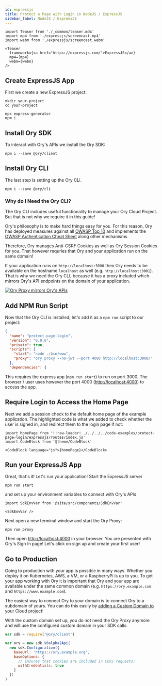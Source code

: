 ```yaml
---
id: expressjs
title: Protect a Page with Login in NodeJS / ExpressJS
sidebar_label: NodeJS / ExpressJS
---
```


```mdx-code-block
import Teaser from './_common/teaser.mdx'
import mp4 from './expressjs/screencast.mp4'
import webm from './expressjs/screencast.webm'

<Teaser
  framework={<a href="https://expressjs.com/">ExpressJS</a>}
  mp4={mp4}
  webm={webm}
/>
```

## Create ExpressJS App

First we create a new ExpressJS project:

```shell-session
mkdir your-project
cd your-project

npx express-generator
npm i
```

## Install Ory SDK

To interact with Ory's APIs we install the Ory SDK:

```shell-session
npm i --save @ory/client
```

## Install Ory CLI

The last step is setting up the Ory CLI.

```
npm i --save @ory/cli
```

### Why do I Need the Ory CLI?

The Ory CLI includes useful functionality to manage your Ory Cloud Project. But
that is not why we require it in this guide!

Ory's philosophy is to make hard things easy for you. For this reason, Ory has
deployed measures against all
[OWASP Top 10](https://owasp.org/www-project-top-ten/) and implements the
[OWASP Authentication Cheat Sheet](https://cheatsheetseries.owasp.org/cheatsheets/Authentication_Cheat_Sheet.html)
along other mechanisms.

Therefore, Ory manages Anti-CSRF Cookies as well as Ory Session Cookies for you.
That however requries that Ory and your application run on the same domain!

If your application runs on `http://localhost:3000` then Ory needs to be
available on the hostname `localhost` as well (e.g. `http://localhost:3001`).
That is why we need the Ory CLI, because it has a proxy included which mirrors
Ory's API endpoints on the domain of your application.

[![Ory Proxy mirrors Ory's APIs](https://mermaid.ink/img/pako:eNptkMFKxEAMhl8l5GIXdm1BT3MQWlxEEBxWL8JchjbaYqcZMlO0bPfdna71sGBOP-H7EpIj1twQKvwQ61t4OpgBUlVZJfwVSDaw293ND_tXaGP0Ks97rm3fcojqtiiKGXT2LBNo4e9p8-vqs-I6EZYANkJ-zTLlM5T6cYGvwpLCBf3vgpvzgjJ741Gg9H41ykU4UPA8BJr1OuaiWeEWHYmzXZNOOy6IwdiSI4MqxcbKp0EznBI3-sZG2jddZEH1bvtAW7Rj5JdpqFFFGekPuu9sepNbqdMP2FdlPQ)](https://mermaid-js.github.io/mermaid-live-editor/edit#pako:eNptkMFKxEAMhl8l5GIXdm1BT3MQWlxEEBxWL8JchjbaYqcZMlO0bPfdna71sGBOP-H7EpIj1twQKvwQ61t4OpgBUlVZJfwVSDaw293ND_tXaGP0Ks97rm3fcojqtiiKGXT2LBNo4e9p8-vqs-I6EZYANkJ-zTLlM5T6cYGvwpLCBf3vgpvzgjJ741Gg9H41ykU4UPA8BJr1OuaiWeEWHYmzXZNOOy6IwdiSI4MqxcbKp0EznBI3-sZG2jddZEH1bvtAW7Rj5JdpqFFFGekPuu9sepNbqdMP2FdlPQ)

## Add NPM Run Script

Now that the Ory CLI is installed, let's add it as a `npm run` script to our
project:

```json title="package.json"  {7}
{
  "name": "protect-page-login",
  "version": "0.0.0",
  "private": true,
  "scripts": {
    "start": "node ./bin/www",
    "proxy": "ory proxy --no-jwt --port 4000 http://localhost:3000/"
  },
  "dependencies": {
```

This requires the express app (`npm run start`) to run on port 3000. The browser
/ user uses however the port 4000
([http://localhost:4000](http://localhost:4000)) to access the app.

## Require Login to Access the Home Page

Next we add a session check to the default home page of the example application.
The highlighted code is what we added to check whether the user is signed in,
and redirect them to the login page if not:

```mdx-code-block
import homePage from '!!raw-loader!../../../../code-examples/protect-page-login/expressjs/routes/index.js'
import CodeBlock from '@theme/CodeBlock'

<CodeBlock language="js">{homePage}</CodeBlock>
```

## Run your ExpressJS App

Great, that's it! Let's run your application! Start the ExpressJS server

```shell-session
npm run start
```

and set up your environment variables to connect with Ory's APIs

```mdx-code-block
import SdkEnvVar from '@site/src/components/SdkEnvVar'

<SdkEnvVar />
```

Next open a new terminal window and start the Ory Proxy:

```shell-session
npm run proxy
```

Then open [http://localhost:4000](http://localhost:4000) in your browser. You
are presented with Ory's Sign In page! Let's click on sign up and create your
first user!

## Go to Production

Going to production with your app is possible in many ways. Whether you deploy
it on Kubernetes, AWS, a VM, or a RaspberryPi is up to you. To get your app
working with Ory it is important that Ory and your app are available under the
same common domain (e.g. `https://ory.example.com` and
`https://www.example.com`).

The easiest way to connect Ory to your domain is to connect Ory to a subdomain
of yours. You can do this easily by
[adding a Custom Domain to your Cloud project](../../../guides/custom-domains.mdx)!

With the custom domain set up, you do not need the Ory Proxy anymore and will
use the configured custom domain in your SDK calls:

```js {2,4-7}
var sdk = require('@ory/client')

var ory = new sdk.V0alpha2Api(
  new sdk.Configuration({
    baseUrl: 'https://ory.example.org',
    baseOptions: {
      // Ensures that cookies are included in CORS requests:
      withCredentials: true
    }
  })
)
```

